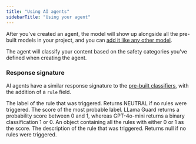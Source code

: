 ```yaml
---
title: "Using AI agents"
sidebarTitle: "Using your agent"
---
```


After you've created an agent, the model will show up alongside all the pre-built models in your project, and you can [add it like any other model](/content-moderation/adding-models).

The agent will classify your content based on the safety categories you've defined when creating the agent.

### Response signature

AI agents have a similar response signature to the [pre-built classifiers](/models/classifier-overview), with the addition of a `rule` field.

<ResponseField name="label" type="string" required>
  The label of the rule that was triggered. Returns NEUTRAL if no rules were
  triggered.
</ResponseField>
<ResponseField name="score" type="number" required>
  The score of the most probable label. LLama Guard returns a probability score
  between 0 and 1, whereas GPT-4o-mini returns a binary classification 1 or 0.
</ResponseField>
<ResponseField name="label_scores" type="object" required>
  An object containing all the rules with either 0 or 1 as the score.
</ResponseField>
<ResponseField name="rule" type="string">
  The description of the rule that was triggered. Returns null if no rules were
  triggered.
</ResponseField>
